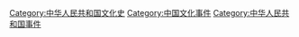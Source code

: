 [[Category:中华人民共和国文化史|Category:中华人民共和国文化史]]
[[Category:中国文化事件|Category:中国文化事件]]
[[Category:中华人民共和国事件|Category:中华人民共和国事件]]